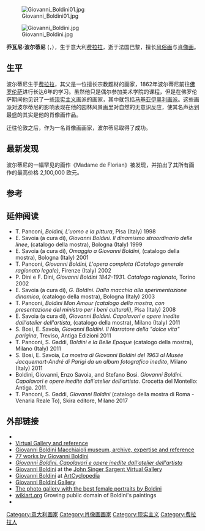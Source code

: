 [[Image:Giovanni_Boldini01.jpg|thumb]]

[[Image:Giovanni_Boldini.jpg|thumb]]

'''乔瓦尼·波尔蒂尼''' ({{lang-it|'''Giovanni Boldini'''}}，{{bd|1842年|12月31日|1931年|7月11日|}}），生于意大利[[费拉拉|费拉拉]]，逝于法国巴黎，擅长[[风俗画|风俗画]]与[[肖像画|肖像画]]。

==生平==
波尔蒂尼生于[[费拉拉|费拉拉]]，其父是一位擅长宗教题材的画家，1862年波尔蒂尼前往[[佛罗伦萨|佛罗伦萨]]进行长达6年的学习。虽然他只是偶尔参加美术学院的课程，但是在佛罗伦萨期间他见识了一些[[现实主义|现实主义]]画派的画家，其中就包括[[马基亚伊奥利画派|马基亚伊奥利画派]]。这些画派对波尔蒂尼的影响表现在他的园林风景画里对自然的无意识反应，使其名声达到最盛的其实是他的肖像画作品。

迁往伦敦之后，作为一名肖像画画家，波尔蒂尼取得了成功。

== 最新发现 ==
波尔蒂尼的一幅罕见的画作《Madame de Florian》被发现，并拍出了其所有画作的最高价格 2,100,000 欧元。

== 参考 ==
{{Reflist}}

==延伸阅读==
*T. Panconi, ''Boldini, L'uomo e la pittura'', Pisa (Italy) 1998
*E. Savoia (a cura di), ''Giovanni Boldini. Il dinamismo straordinario delle linee'', (catalogo della mostra), Bologna (Italy) 1999
*E. Savoia (a cura di), ''Omaggio a Giovanni Boldini'', (catalogo della mostra), Bologna (Italy) 2001
*T. Panconi, ''Giovanni Boldini, L'opera completa (Catalogo generale ragionato legale)'', Firenze (Italy) 2002 
*P. Dini e F. Dini, ''Giovanni Boldini 1842-1931. Catalogo ragionato,'' Torino 2002
*E. Savoia (a cura di), ''G. Boldini. Dalla macchia alla sperimentazione dinamica'', (catalogo della mostra), Bologna (Italy) 2003
*T. Panconi, ''Boldini Mon Amour (catalogo della mostra, con presentazione del ministro per i beni culturali)'', Pisa  (Italy) 2008
*E. Savoia (a cura di), ''Giovanni Boldini. Capolavori e opere inedite dall'atelier dell'artista'', (catalogo della mostra), Milano (Italy) 2011
*S. Bosi, E. Savoia, ''Giovanni Boldini. Il Narratore della "dolce vita" parigina'', Treviso, Antiga Edizioni 2011
*T. Panconi, S. Gaddi, ''Boldini e la Belle Epoque'' (catalogo della mostra), Milano (Italy) 2011
*S. Bosi, E. Savoia, ''La mostra di Giovanni Boldini del 1963 al Musée Jacquemart-André di Parigi da un album fotografico inedito'', Milano (Italy) 2011
*Boldini, Giovanni, Enzo Savoia, and Stefano Bosi. ''Giovanni Boldini. Capolavori e opere inedite dall'atelier dell'artista''. Crocetta del Montello: Antiga.  2011. {{ISBN|978-88-88997520}}
*T. Panconi, S. Gaddi, ''Giovanni Boldini'' (catalogo della mostra di Roma - Venaria Reale To), Skira editore, Milano 2017

== 外部链接==
{{commons cat|Giovanni Boldini}}
*{{findagrave|176835571}}
*[http://www.giovanniboldini.eu Virtual Gallery and reference] {{Wayback|url=http://www.giovanniboldini.eu/ |date=20210302084036 }}
*[http://www.museoboldinimacchiaioli.com Giovanni Boldini Macchiaioli museum, archive, expertise and reference] {{Wayback|url=http://www.museoboldinimacchiaioli.com/ |date=20210226163407 }}
*[http://www.giovanniboldini.org 77 works by Giovanni Boldini] {{Wayback|url=http://www.giovanniboldini.org/ |date=20210201180317 }}
*[http://www.giovanniboldini.com ''Giovanni Boldini. Capolavori e opere inedite dall'atelier dell'artista''] {{Wayback|url=http://www.giovanniboldini.com/ |date=20180827003153 }}
*[http://www.jssgallery.org/Other_Artists/Boldini_Giovanni/Giovanni_Boldini.htm Giovanni Boldini] {{Wayback|url=http://www.jssgallery.org/Other_Artists/Boldini_Giovanni/Giovanni_Boldini.htm |date=20051125051312 }} at the [http://www.jssgallery.org John Singer Sargent Virtual Gallery] {{Wayback|url=http://www.jssgallery.org/ |date=20051023235133 }}
*[http://www.artcyclopedia.com/artists/boldini_giovanni.html Giovanni Boldini] {{Wayback|url=http://www.artcyclopedia.com/artists/boldini_giovanni.html |date=20150111051944 }} at [[ArtCyclopedia|ArtCyclopedia]]
*[http://www.paintingiant.com/artists/giovanni-boldini.html Giovanni Boldini Gallery] {{Wayback|url=http://www.paintingiant.com/artists/giovanni-boldini.html |date=20160405183723 }}
*[http://www.theartpostblog.com/en/boldinis-women/ The photo gallery with the best female portraits by Boldini] {{Wayback|url=http://www.theartpostblog.com/en/boldinis-women/ |date=20210127104736 }}
*[http://www.wikiart.org/en/giovanni-boldini/ wikiart.org] {{Wayback|url=http://www.wikiart.org/en/giovanni-boldini/ |date=20150214210727 }} Growing public domain of Boldini's paintings
*{{YouTube|bzKqteZnOQ8|Video excerpt from the ballet ''Franca Florio, regina di Palermo''}}

{{Authority control}}
[[Category:意大利画家|Category:意大利画家]]
[[Category:肖像画画家|Category:肖像画画家]]
[[Category:现实主义|Category:现实主义]]
[[Category:费拉拉人|Category:费拉拉人]]
